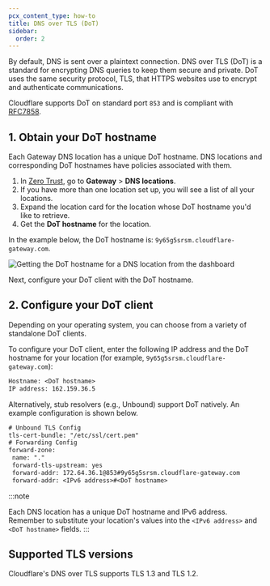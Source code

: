 ```yaml
---
pcx_content_type: how-to
title: DNS over TLS (DoT)
sidebar:
  order: 2
---
```


By default, DNS is sent over a plaintext connection. DNS over TLS (DoT) is a standard for encrypting DNS queries to keep them secure and private. DoT uses the same security protocol, TLS, that HTTPS websites use to encrypt and authenticate communications.

Cloudflare supports DoT on standard port `853` and is compliant with [RFC7858](https://tools.ietf.org/html/rfc7858).

## 1. Obtain your DoT hostname

Each Gateway DNS location has a unique DoT hostname. DNS locations and corresponding DoT hostnames have policies associated with them.

1. In [Zero Trust](https://one.dash.cloudflare.com/), go to **Gateway** > **DNS locations**.
2. If you have more than one location set up, you will see a list of all your locations.
3. Expand the location card for the location whose DoT hostname you'd like to retrieve.
4. Get the **DoT hostname** for the location.

In the example below, the DoT hostname is: `9y65g5srsm.cloudflare-gateway.com`.

![Getting the DoT hostname for a DNS location from the dashboard](~/assets/images/cloudflare-one/connections/get-unique-subdomain.png)

Next, configure your DoT client with the DoT hostname.

## 2. Configure your DoT client

Depending on your operating system, you can choose from a variety of standalone DoT clients.

To configure your DoT client, enter the following IP address and the DoT hostname for your location (for example, `9y65g5srsm.cloudflare-gateway.com`):

```txt
Hostname: <DoT hostname>
IP address: 162.159.36.5
```

Alternatively, stub resolvers (e.g., Unbound) support DoT natively. An example configuration is shown below.

```txt
# Unbound TLS Config
tls-cert-bundle: "/etc/ssl/cert.pem"
# Forwarding Config
forward-zone:
 name: "."
 forward-tls-upstream: yes
 forward-addr: 172.64.36.1@853#9y65g5srsm.cloudflare-gateway.com
 forward-addr: <IPv6 address>#<DoT hostname>
```

:::note

Each DNS location has a unique DoT hostname and IPv6 address. Remember to substitute your location's values into the `<IPv6 address>` and `<DoT hostname>` fields.
:::

## Supported TLS versions

Cloudflare's DNS over TLS supports TLS 1.3 and TLS 1.2.
